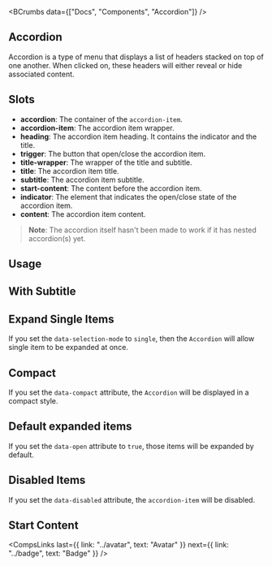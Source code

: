 
<BCrumbs data={["Docs", "Components", "Accordion"]} />

<Article>

# Accordion

Accordion is a type of menu that displays a list of headers stacked on top of one another. When clicked on, these headers will either reveal or hide associated content.

## Slots

- **accordion**: The container of the `accordion-item`.
- **accordion-item**: The accordion item wrapper. 
- **heading**: The accordion item heading. It contains the indicator and the title.
- **trigger**: The button that open/close the accordion item.
- **title-wrapper**: The wrapper of the title and subtitle.
- **title**: The accordion item title.
- **subtitle**: The accordion item subtitle.
- **start-content**: The content before the accordion item.
- **indicator**: The element that indicates the open/close state of the accordion item.
- **content**: The accordion item content.

> **Note**: The accordion itself hasn't been made to work if it has nested accordion(s) yet.

## Usage 

<CodePreview code={accordionCodes.usage}/>

## With Subtitle 

<CodePreview code={accordionCodes.withSubtitle}/>

## Expand Single Items

If you set the `data-selection-mode` to `single`, then the `Accordion` will allow single item to be expanded at once.

<CodePreview code={accordionCodes.expandSingleItems}/>

## Compact

If you set the `data-compact` attribute, the `Accordion` will be displayed in a compact style.

<CodePreview code={accordionCodes.compact}/>

## Default expanded items

If you set the `data-open` attribute to `true`, those items will be expanded by default.

<CodePreview code={accordionCodes.defaultExpandedItems}/>

## Disabled Items

If you set the `data-disabled` attribute, the `accordion-item` will be disabled.

<CodePreview code={accordionCodes.disabled}/>

## Start Content

<CodePreview code={accordionCodes.startContent}/>


<CompsLinks
  last={{ link: "../avatar", text: "Avatar" }}
  next={{ link: "../badge", text: "Badge" }}
/>

</Article>